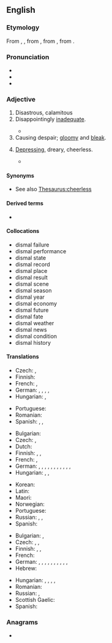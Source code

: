 ==English==

===Etymology===
From {{inh|en|enm|dismal}}, {{m|enm|dismale}}, from {{der|en|xno|dismal}}, from {{der|en|fro|([[li]]) [[dis]] [[mals]]|t=(the) bad days}}, from {{der|en|ML.|[[diēs]] [[mālī]]|t=bad days}}.

===Pronunciation===
* {{IPA|en|/ˈdɪzməl/}}
* {{audio|en|en-us-dismal.ogg|Audio (US)}}
* {{rhymes|en|ɪzməl|s=2}}

===Adjective===
{{en-adj}}

# Disastrous, calamitous
# Disappointingly [[inadequate]].
#: {{ux|en|He received a '''dismal''' compensation.}}
#* {{quote-journal|en|date=April 22, 2012|author=Sam Sheringham|work=BBC Sport
|title=[http://www.bbc.co.uk/sport/0/football/17718147 Liverpool 0-1 West Brom]
|passage=Liverpool's efforts thereafter had an air of desperation as their '''dismal''' 2012 league form continued.}}
# Causing despair; [[gloomy]] and [[bleak]].
#: {{ux|en|The storm made for a '''dismal''' weekend}}
# [[depressing|Depressing]], dreary, cheerless.
#: {{ux|en|She was lost in '''dismal''' thoughts of despair}}
#* {{quote-book|en|year=1913|author={{w|Joseph C. Lincoln}}|chapter=12
|title=[http://openlibrary.org/works/OL5535161W Mr. Pratt's Patients]
|passage=So, after a spell, he decided to make the best of it and shoved us into the front parlor. 'Twas a '''dismal''' sort of place, with hair wreaths, and wax fruit, and tin lambrekins, and land knows what all. It looked like a tomb and smelt pretty nigh as musty and dead-and-gone.}}

====Synonyms====
* See also [[Thesaurus:cheerless]]

====Derived terms====
* {{l|en|dismal science}}

====Collocations====
{{co-top|with nouns}}
* dismal failure
* dismal performance
* dismal state
* dismal record
* dismal place
* dismal result
* dismal scene
* dismal season
* dismal year
* dismal economy
* dismal future
* dismal fate
* dismal weather
* dismal news
* dismal condition
* dismal history
{{co-bottom}}

====Translations====
{{trans-top|disappointingly inadequate}}
* Czech: {{t|cs|neradostný}}, {{t|cs|neuspokojivý}}
* Finnish: {{t+|fi|surkea}}
* French: {{t+|fr|lamentable}}, {{t+|fr|misérable}}
* German: {{t+|de|unzureichend}}, {{t+|de|unzulänglich}}, {{t+|de|jämmerlich}}, {{t+|de|kläglich}}, {{t+|de|miserabel}}
* Hungarian: {{t+|hu|elszomorító}}, {{t+|hu|sikertelen}}
{{trans-mid}}
* Portuguese: {{t+|pt|inadequado}}
* Romanian: {{t|ro|dezamagitor de inadecvat}}
* Spanish: {{t+|es|mísero}}, {{t+|es|miserable}}, {{t+|es|triste}}
{{trans-bottom}}

{{trans-top|gloomy and bleak}}
* Bulgarian: {{t+|bg|мра́чен}}
* Czech: {{t|cs|chmurný}}, {{t|cs|neradostný}}
* Dutch: {{t+|nl|akelig}}
* Finnish: {{t+|fi|synkkä}}, {{t+|fi|surullinen}}, {{t+|fi|ankea}}
* French: {{t+|fr|morne}}, {{t+|fr|lugubre}}
* German: {{t+|de|traurig}}, {{t+|de|trübe}}, {{t+|de|trostlos}}, {{t+|de|freudlos}}, {{t+|de|düster}}, {{t+|de|finster}}, {{t+|de|trist}}, {{t+|de|trüb}}, {{t+|de|fade}}, {{t+|de|fad}}, {{t+|de|trübselig}}, {{t+|de|trübsinnig}}
* Hungarian: {{t+|hu|szomorú}}, {{t+|hu|sötét}}, {{t+|hu|bús}}
{{trans-mid}}
* Korean: {{t|ko|음침하다}}
* Latin: {{t|la|funestus}}
* Maori: {{t|mi|poururu}}
* Norwegian: {{t+|no|stusslig}}
* Portuguese: {{t+|pt|sombrio}}
* Russian: {{t+|ru|мра́чный}}, {{t+|ru|угрю́мый}}, {{t+|ru|уны́лый}}
* Spanish: {{t+|es|triste}}
{{trans-bottom}}

{{trans-top|depressing}}
* Bulgarian: {{t+|bg|тъ́жен}}, {{t+|bg|уни́л}}
* Czech: {{t|cs|deprimující}}, {{t|cs|depresivní}}, {{t|cs|chmurný}}
* Finnish: {{t+|fi|surullinen}}, {{t+|fi|synkeä}}, {{t+|fi|synkkä}}
* French: {{t+|fr|déprimant}}
* German: {{t+|de|unglücklich}}, {{t+|de|deprimiert}}, {{t+|de|deprimierend}}, {{t+|de|traurig}}, {{t+|de|trostlos}}, {{t+|de|freudlos}}, {{t+|de|düster}}, {{t+|de|finster}}, {{t+|de|trist}}, {{t+|de|trübselig}}, {{t+|de|trübsinnig}}
* Hebrew: {{t+|he|מדכא|m|tr=medake|sc=Hebr}}
{{trans-mid}}
* Hungarian: {{t+|hu|szomorú}}, {{t+|hu|lehangoló}}, {{t+|hu|gyászos}}, {{t+|hu|komor}}, {{t+|hu|vigasztalan}}
* Romanian: {{t+|ro|deprimant}}
* Russian: {{t+|ru|гнету́щий}}, {{t+|ru|уны́лый}}
* Scottish Gaelic: {{t|gd|brònach}}
* Spanish: {{t|es|deprimente}}
{{trans-bottom}}

===Anagrams===
* {{anagrams|en|a=adilms|almids}}